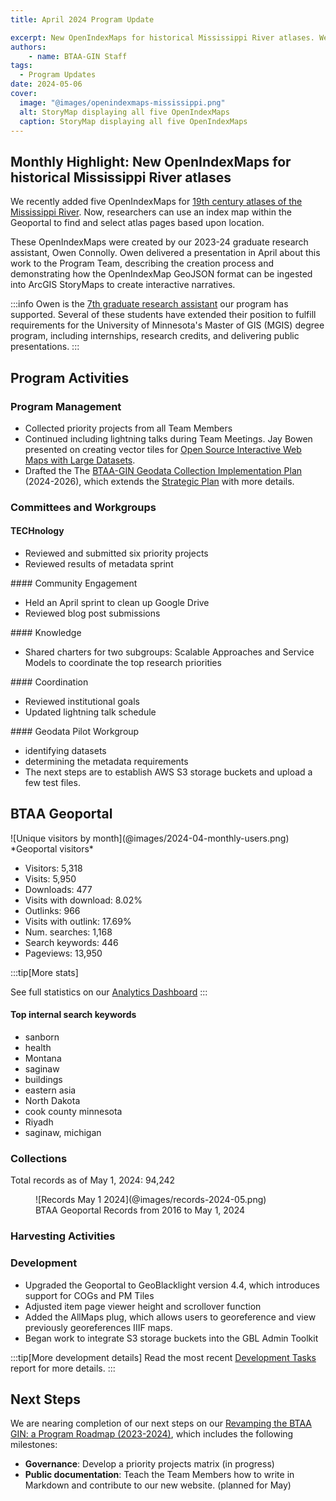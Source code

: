 ```yaml
---
title: April 2024 Program Update

excerpt: New OpenIndexMaps for historical Mississippi River atlases. We recently added five OpenIndexMaps for [19th century atlases of the Mississippi River. Now, researchers can use an index map within the Geoportal to find and select atlas pages based upon location.
authors:
    - name: BTAA-GIN Staff
tags:
  - Program Updates
date: 2024-05-06
cover:
  image: "@images/openindexmaps-mississippi.png"
  alt: StoryMap displaying all five OpenIndexMaps
  caption: StoryMap displaying all five OpenIndexMaps
---
```


<div class="monthly-highlight">

## Monthly Highlight: New OpenIndexMaps for historical Mississippi River atlases

We recently added five OpenIndexMaps for [19th century atlases of the Mississippi River](https://geo.btaa.org/?f%5Bdct_creator_sm%5D%5B%5D=Owen+Connolly&f%5Bgbl_resourceType_sm%5D%5B%5D=OpenIndexMaps). Now, researchers can use an index map within the Geoportal to find and select atlas pages based upon location.

These OpenIndexMaps were created by our 2023-24 graduate research assistant, Owen Connolly. Owen delivered a presentation in April about this work to the Program Team, describing the creation process and demonstrating how the OpenIndexMap GeoJSON format can be ingested into ArcGIS StoryMaps to create interactive narratives. 

:::info
Owen is the [7th graduate research assistant](../../../about/participants/#graduate-research-assistant-alumni) our program has supported. Several of these students have extended their position to fulfill requirements for the University of Minnesota's Master of GIS (MGIS) degree program, including internships, research credits, and delivering public presentations. 
:::

</div>

## Program Activities

### Program Management

* Collected priority projects from all Team Members
* Continued including lightning talks during Team Meetings. Jay Bowen presented on creating vector tiles for [Open Source Interactive Web Maps with Large Datasets](https://docs.google.com/presentation/d/1zdEspVtbFwZKxIjwpiisJONqI5uBjg2f/edit?usp=drive_link&ouid=110955760814577692512&rtpof=true&sd=true).
* Drafted the The [BTAA-GIN Geodata Collection Implementation Plan](https://docs.google.com/document/d/1k3LgZZemeEjVrNNGn8XEXYw4kKJCtM2P0yQjkMkZOBY/edit?usp=sharing) (2024-2026), which extends the [Strategic Plan](../../../library/geodata-collection-strategic-plan) with more details.


### Committees and Workgroups

<CardGrid>

<Card>

#### TECHnology

* Reviewed and submitted six priority projects
* Reviewed results of metadata sprint

</Card>
<Card>
#### Community Engagement

* Held an April sprint to clean up Google Drive
* Reviewed blog post submissions


</Card>
<Card>
#### Knowledge


* Shared charters for two subgroups: Scalable Approaches and Service Models to coordinate the top research priorities

</Card>
<Card>
#### Coordination


* Reviewed institutional goals
* Updated lightning talk schedule

</Card>
<Card>
####  Geodata Pilot Workgroup

* identifying datasets
* determining the metadata requirements
* The next steps are to establish AWS S3 storage buckets and upload a few test files.

</Card>

</CardGrid>

## BTAA Geoportal 

<TwoThirdsLayout>
<div slot="left">
![Unique visitors by month](@images/2024-04-monthly-users.png)
*Geoportal visitors*
</div>
<div slot="right">
<div class="compact-list">

* Visitors:	5,318
* Visits: 5,950
* Downloads:	 477
* Visits with download:	 8.02%
* Outlinks: 966
* Visits with outlink: 17.69%
* Num. searches: 1,168
* Search keywords: 446
* Pageviews: 13,950
</div>
</div>
</TwoThirdsLayout>

:::tip[More stats]

See full statistics on our [Analytics Dashboard](https://tableau.umn.edu/t/UL/views/BTAAGeoportalusageMatomo/Monthlycharts?%3Aembed=y&%3AisGuestRedirectFromVizportal=y)
:::

#### Top internal search keywords
<ChipList class="not-content">

- sanborn
- health
- Montana
- saginaw
- buildings
- eastern asia
- North Dakota
- cook county minnesota
- Riyadh
- saginaw, michigan
</ChipList>

### Collections

<p class="records-total">Total records as of May 1, 2024: 94,242</p>

<figure markdown="span">
  ![Records May 1 2024](@images/records-2024-05.png)
  <figcaption>BTAA Geoportal Records from 2016 to May 1, 2024</figcaption>
</figure>


### Harvesting Activities

<Table
  src="src/tables/harvests_2024-04.csv"
    columns={[
    { key: "Task",   width: "50%", filter: "text",  wrap: "nowrap",  render: "markdown" },
    { key: "Records added",  width: "25%", filter: "text"},
    { key: "Records retired",   width: "25%", filter: "text" },
  ]}
/>

### Development

* Upgraded the Geoportal to GeoBlacklight version 4.4, which introduces support for COGs and PM Tiles
* Adjusted item page viewer height and scrollover function
* Added the AllMaps plug, which allows users to georeference and view previously georeferences IIIF maps.
* Began work to integrate S3 storage buckets into the GBL Admin Toolkit

:::tip[More development details]
Read the most recent [Development Tasks](https://docs.google.com/document/d/15gPoT5nM92xswyfhogArVBrqBISSZQdgc3QaZy77vvw/edit) report for more details.
:::

## Next Steps

We are nearing completion of our next steps on our [Revamping the BTAA GIN: a Program Roadmap (2023-2024)](https://github.com/orgs/geobtaa/projects/10), which includes the following milestones:

- **Governance**:  Develop a priority projects matrix (in progress)
- **Public documentation**: Teach the Team Members how to write in Markdown and contribute to our new website. (planned for May)


